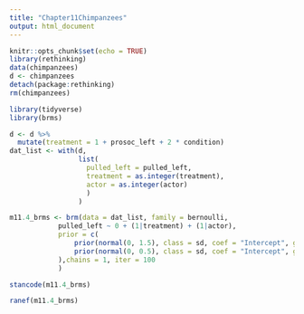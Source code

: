 ```yaml
---
title: "Chapter11Chimpanzees"
output: html_document
---
```


```r
knitr::opts_chunk$set(echo = TRUE)
library(rethinking)
data(chimpanzees)
d <- chimpanzees
detach(package:rethinking)
rm(chimpanzees)

library(tidyverse)
library(brms)

d <- d %>% 
  mutate(treatment = 1 + prosoc_left + 2 * condition)
dat_list <- with(d,
                 list(
                   pulled_left = pulled_left,
                   treatment = as.integer(treatment),
                   actor = as.integer(actor)
                   )
                 )
```




```r
m11.4_brms <- brm(data = dat_list, family = bernoulli,
            pulled_left ~ 0 + (1|treatment) + (1|actor),
            prior = c(
                prior(normal(0, 1.5), class = sd, coef = "Intercept", group = "actor"),
                prior(normal(0, 0.5), class = sd, coef = "Intercept", group = "treatment")
            ),chains = 1, iter = 100
            )
```

```r
stancode(m11.4_brms)
```

```r
ranef(m11.4_brms)
```

